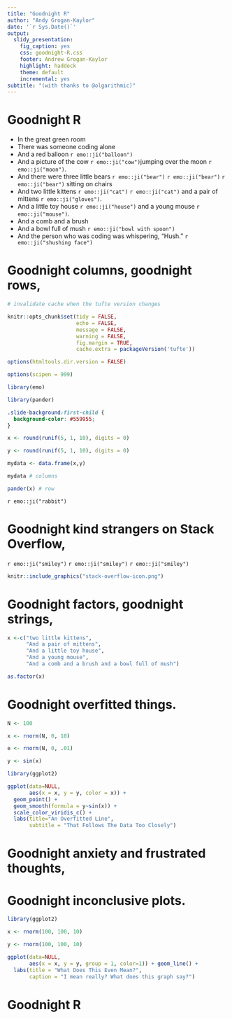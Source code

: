 ```yaml
---
title: "Goodnight R"
author: "Andy Grogan-Kaylor"
date: '`r Sys.Date()`'
output: 
  slidy_presentation: 
    fig_caption: yes
    css: goodnight-R.css
    footer: Andrew Grogan-Kaylor
    highlight: haddock
    theme: default
    incremental: yes
subtitle: "(with thanks to @olgarithmic)"
---
```


# Goodnight R

* In the great green room 
* There was someone coding alone 
* And a red balloon `r emo::ji("balloon")`
* And a picture of the cow `r emo::ji("cow")`jumping over the moon `r emo::ji("moon")`.
* And there were three little bears `r emo::ji("bear")` `r emo::ji("bear")` `r emo::ji("bear")` sitting on chairs
* And two little kittens `r emo::ji("cat")`  `r emo::ji("cat")` and a pair of mittens  `r emo::ji("gloves")`.
* And a little toy house `r emo::ji("house")` and a young mouse  `r emo::ji("mouse")`.
* And a comb and a brush
* And a bowl full of mush `r emo::ji("bowl with spoon")`
* And the person who was coding was whispering, "Hush." `r emo::ji("shushing face")`

# Goodnight columns, goodnight rows, {data-background=#559955}


```r

# invalidate cache when the tufte version changes

knitr::opts_chunk$set(tidy = FALSE, 
                      echo = FALSE,
                      message = FALSE,
                      warning = FALSE,
                      fig.margin = TRUE,
                      cache.extra = packageVersion('tufte'))

options(htmltools.dir.version = FALSE)

options(scipen = 999)

library(emo)

library(pander)

```

```css

.slide-background:first-child {
  background-color: #559955;
}

```

```r

x <- round(runif(5, 1, 10), digits = 0)

y <- round(runif(5, 1, 10), digits = 0)

mydata <- data.frame(x,y)

mydata # columns

pander(x) # row

```

`r emo::ji("rabbit")`

# Goodnight kind strangers on Stack Overflow, {data-background=#559955}

`r emo::ji("smiley")` `r emo::ji("smiley")` `r emo::ji("smiley")`

```r

knitr::include_graphics("stack-overflow-icon.png")

```

# Goodnight factors, goodnight strings, {data-background=#559955}

```r

x <-c("two little kittens", 
      "And a pair of mittens", 
      "And a little toy house", 
      "And a young mouse", 
      "And a comb and a brush and a bowl full of mush")

as.factor(x)

```

# Goodnight overfitted things. {data-background=#559955}

```r

N <- 100

x <- rnorm(N, 0, 10)

e <- rnorm(N, 0, .01)

y <- sin(x)

library(ggplot2)

ggplot(data=NULL,
       aes(x = x, y = y, color = x)) +
  geom_point() + 
  geom_smooth(formula = y~sin(x)) +
  scale_color_viridis_c() +
  labs(title="An Overfitted Line",
       subtitle = "That Follows The Data Too Closely") 

```

# Goodnight anxiety and frustrated thoughts, {data-background=#559955}

# Goodnight inconclusive plots. {data-background=#559955}

```r

library(ggplot2)

x <- rnorm(100, 100, 10)

y <- rnorm(100, 100, 10)

ggplot(data=NULL,
       aes(x = x, y = y, group = 1, color=1)) + geom_line() +
  labs(title = "What Does This Even Mean?",
       caption = "I mean really? What does this graph say?")

```


# Goodnight R {data-background=#559955}
